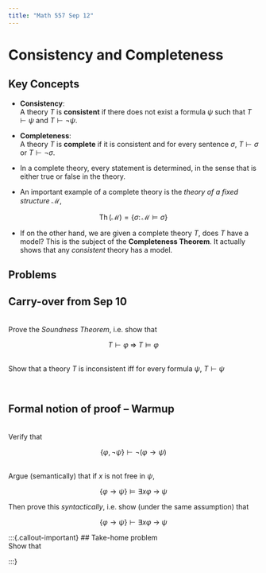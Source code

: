```yaml
---
title: "Math 557 Sep 12"
---
```


# Consistency and Completeness

## Key Concepts

- **Consistency**: \
A theory $T$ is **consistent**  if there does not exist a formula $\psi$ such that $T \vdash \psi$ and $T \vdash \neg \psi$.

- **Completeness**: \
A theory $T$ is **complete** if it is consistent and for every sentence $\sigma$, $T \vdash \sigma$ or $T \vdash \neg \sigma$. 

- In a complete theory, every statement is determined, in the sense that is either true or false in the theory.

- An important example of a complete theory is the *theory of a fixed structure* $\mathcal{M}$,

$$\operatorname{Th}(\mathcal{M}) = \{ \sigma \colon \mathcal{M} \models \sigma \}$$

- If on the other hand, we are given a complete theory $T$, does $T$ have a model? This is the subject of the **Completeness Theorem**. It actually shows that any *consistent* theory has a model.



## Problems

:::{#exr-}
## Carry-over from Sep 10
\
Prove the *Soundness Theorem*, i.e. show that

$$T \vdash \varphi \; \Rightarrow \; T \models \varphi$$
:::


::: {#exr-}
\
Show that a theory $T$ is inconsistent iff for every formula $\psi$, $T \vdash \psi$
:::


::: {#exr-}
\

:::


:::{#exr-}
## Formal notion of proof -- Warmup
\
Verify that

$$\{\varphi, \neg \psi\} \vdash \neg(\varphi \to \psi)$$
:::



:::{#exr-}
\
Argue (semantically) that if $x$ is not free in $\psi$,

$$\{\varphi \to \psi\} \models \exists x \varphi \: \to \: \psi$$

Then prove this *syntactically*, i.e. show (under the same assumption) that

$$\{\varphi \to \psi\} \vdash \exists x \varphi \: \to \: \psi$$
:::






:::{.callout-important}
## Take-home problem
\
Show that 

\begin{align*}
\{\varphi \to \psi \} & \vdash \exists x \varphi \: \to \: \exists x \psi \\
\{\varphi \to \psi \} & \vdash \forall x \varphi \: \to \: \forall x \psi \\
\end{align*}

:::}


